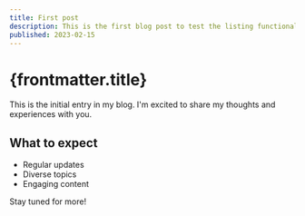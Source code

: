 ```yaml
---
title: First post
description: This is the first blog post to test the listing functionality.
published: 2023-02-15
---
```


# {frontmatter.title}

This is the initial entry in my blog. I'm excited to share my thoughts and experiences with you.

## What to expect

- Regular updates
- Diverse topics
- Engaging content

Stay tuned for more!